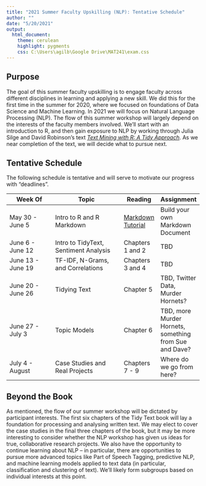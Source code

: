---
title: "2021 Summer Faculty Upskilling (NLP): Tentative Schedule"
author: ""
date: "5/20/2021"
output: 
  html_document:
    theme: cerulean
    highlight: pygments
    css: C:\Users\agilb\Google Drive\MAT241\exam.css
---

## Purpose

The goal of this summer faculty upskilling is to engage faculty across different disciplines in learning and applying a new skill. We did this for the first time in the summer for 2020, where we focused on foundations of Data Science and Machine Learning. In 2021 we will focus on Natural Language Processing (NLP). The flow of this summer workshop will largely depend on the interests of the faculty members involved. We'll start with an introduction to R, and then gain exposure to NLP by working through Julia Silge and David Robinson's text [*Text Mining with R: A Tidy Approach*](https://www.tidytextmining.com/). As we near completion of the text, we will decide what to pursue next.

## Tentative Schedule

The following schedule is tentative and will serve to motivate our progress with "deadlines".

**Week Of**       | **Topic**                 | **Reading** | **Assignment**
------------------|---------------------------|-------------|----------------
May 30 - June 5   | Intro to R and R Markdown | [Markdown Tutorial](https://rmarkdown.rstudio.com/lesson-1.html)         | Build your own Markdown Document
June 6 - June 12  | Intro to TidyText, Sentiment Analysis | Chapters 1 and 2 | TBD
June 13 - June 19 | TF-IDF, N-Grams, and Correlations | Chapters 3 and 4 | TBD
June 20 - June 26 | Tidying Text | Chapter 5 | TBD, Twitter Data, Murder Hornets?
June 27 - July 3  | Topic Models | Chapter 6 | TBD, more Murder Hornets, something from Sue and Dave?
July 4 - August   | Case Studies and Real Projects | Chapters 7 - 9 | Where do we go from here?

## Beyond the Book

As mentioned, the flow of our summer workshop will be dictated by participant interests. The first six chapters of the Tidy Text book will lay a foundation for processing and analysing written text. We may elect to cover the case studies in the final three chapters of the book, but it may be more interesting to consider whether the NLP workshop has given us ideas for true, collaborative research projects. We also have the opportunity to continue learning about NLP -- in particular, there are opportunities to pursue more advanced topics like Part of Speech Tagging, predictive NLP, and machine learning models applied to text data (in particular, classification and clustering of text). We'll likely form subgroups based on individual interests at this point.


